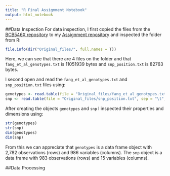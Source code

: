 ```yaml
---
title: "R Final Assignment Notebook"
output: html_notebook
---
```


##Data Inspection
For data inspection, I first copied the files from the [BCB546X repository](https://github.com/EEOB-BioData/BCB546X-Fall2017) to my [Assignment repository](https://github.com/dormilon/R_final_assignment) and inspected the folder from R:
```r
file.info(dir("Original_files/", full.names = T))
```
Here, we can see that there are 4 files on the folder and that `fang_et_al_genotypes.txt` is 11051939 bytes and `snp_position.txt` is 82763 bytes.


I second open and read the `fang_et_al_genotypes.txt` and `snp_position.txt` files using:
```r
genotypes <- read.table(file = "Original_files/fang_et_al_genotypes.txt", sep = "\t", header = T)
snp <- read.table(file = "Original_files/snp_position.txt", sep = "\t", header = T)
```


After creating the objects `genotypes` and `snp` I inspected their properties and dimensions using:
```r
str(genotypes)
str(snp)
dim(genotypes)
dim(snp)
```
From this we can appreciate that `genotypes` is a data frame object with 2,782 observations (rows) and 986 variables (columns). The `snp` object is a data frame with 983 observations (rows) and 15 variables (columns).

##Data Processing
